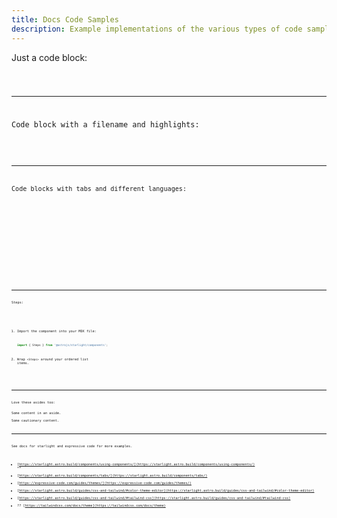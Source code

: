```yaml
---
title: Docs Code Samples
description: Example implementations of the various types of code samples.
---
```




Just a code block:

<Code code="console.log('Hello world!')" lang="js" />

---

Code block with a filename and highlights:


<Code code={exampleCode} lang="js" title={fileName} mark={highlights} />

---

Code blocks with tabs and different languages:

<Tabs>
  <TabItem label="Blade">
    <Code code="<h1>Hello world! My name is {{ $name }}</h1>" lang="blade" />
  </TabItem>
  <TabItem label="PHP">
    <Code code="<?php echo 'Hello world!'; ?>" lang="php" />
  </TabItem>
  <TabItem label="JS">
    <Code code="console.log('Hello world!');" lang="js" />
  </TabItem>
  <TabItem label="CSS">
    <Code code="body { color: red; }" lang="css" />
  </TabItem>
</Tabs>

---


Steps:


<Steps>

1. Import the component into your MDX file:

   ```js
   import { Steps } from '@astrojs/starlight/components';
   ```

2. Wrap `<Steps>` around your ordered list items.

</Steps>


---

Love these asides too:

<Aside>Some content in an aside.</Aside>
<Aside type="caution">Some cautionary content.</Aside>

---


See docs for starlight and expressive code for more examples.


- [https://starlight.astro.build/components/using-components/](https://starlight.astro.build/components/using-components/) **
- [https://starlight.astro.build/components/tabs/](https://starlight.astro.build/components/tabs/)
- [https://expressive-code.com/guides/themes/](https://expressive-code.com/guides/themes/)
- [https://starlight.astro.build/guides/css-and-tailwind/#color-theme-editor](https://starlight.astro.build/guides/css-and-tailwind/#color-theme-editor)
- [https://starlight.astro.build/guides/css-and-tailwind/#tailwind-css](https://starlight.astro.build/guides/css-and-tailwind/#tailwind-css)
- ?? [https://tailwindcss.com/docs/theme](https://tailwindcss.com/docs/theme)

